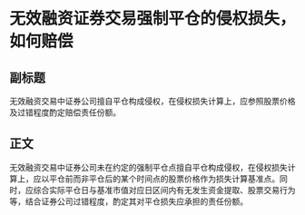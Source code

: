 # 无效融资证券交易强制平仓的侵权损失，如何赔偿
## 副标题
无效融资交易中证券公司擅自平仓构成侵权，在侵权损失计算上，应参照股票价格及过错程度酌定赔偿责任份额。
## 正文
无效融资交易中证券公司未在约定的强制平仓点擅自平仓构成侵权，在侵权损失计算上，应以平仓前而非平仓后的某个时间点的股票价格作为损失计算基准点。同时，应综合实际平仓日与基准市值对应日区间内有无发生资金提取、股票交易行为等，结合证券公司过错程度，酌定其对平仓损失应承担的责任份额。